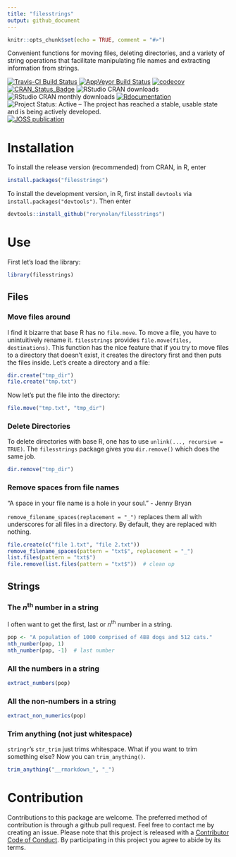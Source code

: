 ```yaml
---
title: "filesstrings"
output: github_document
---
```


```r
knitr::opts_chunk$set(echo = TRUE, comment = "#>")
```

Convenient functions for moving files, deleting directories, and a variety of string operations that facilitate manipulating file names and extracting information from strings.

[![Travis-CI Build Status](https://travis-ci.org/rorynolan/filesstrings.svg?branch=master)](https://travis-ci.org/rorynolan/filesstrings)
[![AppVeyor Build Status](https://ci.appveyor.com/api/projects/status/github/rorynolan/filesstrings?branch=master&svg=true)](https://ci.appveyor.com/project/rorynolan/filesstrings)
[![codecov](https://codecov.io/gh/rorynolan/filesstrings/branch/master/graph/badge.svg)](https://codecov.io/gh/rorynolan/filesstrings)
[![CRAN_Status_Badge](http://www.r-pkg.org/badges/version/filesstrings)](https://cran.r-project.org/package=filesstrings)
![RStudio CRAN downloads](http://cranlogs.r-pkg.org/badges/grand-total/filesstrings)
![RStudio CRAN monthly downloads](http://cranlogs.r-pkg.org/badges/filesstrings)
[![Rdocumentation](http://www.rdocumentation.org/badges/version/filesstrings)](http://www.rdocumentation.org/packages/filesstrings)
![Project Status: Active – The project has reached a stable, usable state and is being actively developed.](http://www.repostatus.org/badges/latest/active.svg)
[![JOSS publication](http://joss.theoj.org/papers/10.21105/joss.00260/status.svg)](https://doi.org/10.21105/joss.00260)

# Installation
To install the release version (recommended) from CRAN, in R, enter
```r
install.packages("filesstrings")
```
To install the development version, in R, first install `devtools` via `install.packages("devtools")`. Then enter
```r
devtools::install_github("rorynolan/filesstrings")
```

# Use 

First let's load the library: 
```r
library(filesstrings)
```

## Files

### Move files around
I find it bizarre that base R has no `file.move`. To move a file, you have to unintuitively rename it. `filesstrings` provides `file.move(files, destinations)`. This function has the nice feature that if you try to move files to a directory that doesn't exist, it creates the directory first and then puts the files inside. 
Let's create a directory and a file:
```r
dir.create("tmp_dir")
file.create("tmp.txt")
```
Now let's put the file into the directory:
```r
file.move("tmp.txt", "tmp_dir")
```

### Delete Directories
To delete directories with base R, one has to use `unlink(..., recursive = TRUE)`. The `filesstrings` package gives you `dir.remove()` which does the same job.
```r
dir.remove("tmp_dir")
```

### Remove spaces from file names
"A space in your file name is a hole in your soul." - Jenny Bryan

`remove_filename_spaces(replacement = "_")` replaces them all with underscores for all files in a directory. By default, they are replaced with nothing.
```r
file.create(c("file 1.txt", "file 2.txt"))
remove_filename_spaces(pattern = "txt$", replacement = "_")
list.files(pattern = "txt$")
file.remove(list.files(pattern = "txt$"))  # clean up
```

## Strings

### The *n*^th^ number in a string
I often want to get the first, last or *n*^th^ number in a string.
```r
pop <- "A population of 1000 comprised of 488 dogs and 512 cats."
nth_number(pop, 1)
nth_number(pop, -1)  # last number
```

### All the numbers in a string
```r
extract_numbers(pop)
```

### All the non-numbers in a string
```r
extract_non_numerics(pop)
```


### Trim anything (not just whitespace)
`stringr`'s `str_trim` just trims whitespace. What if you want to trim something else? Now you can `trim_anything()`.
```r
trim_anything("__rmarkdown_", "_")
```

# Contribution
Contributions to this package are welcome. The preferred method of contribution is through a github pull request. Feel free to contact me by creating an issue. Please note that this project is released with a [Contributor Code of Conduct](CONDUCT.md). By participating in this project you agree to abide by its terms.
